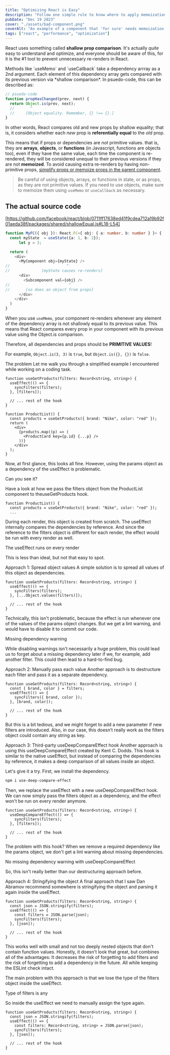 ```yaml
---
title: "Optimizing React is Easy"
description: "Follow one simple rule to know where to apply memoization, the single most important performance utility in React."
pubDate: "Dec 19 2023"
cover: "./assets/bad-component.png"
coverAlt: "An example of a component that 'for sure' needs memoization."
tags: ["react", "performance", "optimization"]
---
```


React uses something called **shallow prop comparison**. It's actually *quite* easy to understand and optimize, and
everyone should be aware of this, for it is the #1 tool to prevent unnecessary re-renders in React.

<ProseWithImage>
Methods like `useMemo` and `useCallback` take a dependency arrray as a 2nd argument. Each element of this dependency array gets compared
with its previous version via *shallow comparison*. In psuedo-code, this can be described as:

```ts annotate
// psuedo-code
function propHasChanged(prev, next) {
  return Object.is(prev, next);
  //       ^
  //     [Object equality. Remember, {} !== {}.]
}
```

  <Fragment slot="image">

  </Fragment>
</ProseWithImage>

In other words, React compares old and new props by shallow equality; that is, it considers whether each *new* prop is **referentially equal** to the *old* prop.

This means that if props or dependencies are *not* primitive values. that is, they are **arrays**, **objects**, or **functions** (in Javascript, functions are objects too),
even if they have the same value, each time the component is re-rendered, they will be considered unequal to their previous versions if they are not **memoized**.
To avoid causing extra re-renders by having non-primitive props, [simplify props or memoize props in the parent component](https://react.dev/reference/react/memo#minimizing-props-changes).

>Be careful of using objects, arrays, or functions in state, or as props, as they are not primitive values. If you need to use objects, make sure to memoize them using `useMemo` or `useCallback` as necessary.

## The actual source code

[https://github.com/facebook/react/blob/0711ff17638ed41f9cdea712a19b92f01aeda38f/packages/shared/shallowEqual.js#L18-L54]

```ts annotate
function MyFC({ obj }): React.FC<{ obj: { a: number, b: number } }> {
  const myState  = useState({a: 1, b: 2});
      let y = 3;

  return (
    <div>
      <MyComponent obj={myState} />
//                         ^
//              [myState causes re-renders]
      <div>
        <Subcomponent val={obj} />
//                          ^
//       [so does an object from props]
      </div>
    </div>
  )
}
```

When you use `useMemo`, your component re-renders whenever any element of the dependency array is not shallowly equal to its previous value.
This means that React compares every prop in your component with its previous value using the Object.is comparison.

Therefore, all dependencies and props should be **PRIMITIVE VALUES**!

For example, `Object.is(3, 3)` is `true`, but `Object.is({}, {})` is `false`.

The problem
Let me walk you through a simplified example I encountered while working on a coding task.

```tsx
function useGetProducts(filters: Record<string, string>) {
  useEffect(() => {
    syncFilters(filters);
  }, [filters]);

  // ... rest of the hook
}

function ProductList() {
  const products = useGetProducts({ brand: "Nike", color: "red" });
  return (
    <div>
      {products.map((p) => (
        <ProductCard key={p.id} {...p} />
      ))}
    </div>
  );
}
```

Now, at first glance, this looks all fine. However, using the params object as a dependency of the useEffect is problematic.

Can you see it?

Have a look at how we pass the filters object from the ProductList component to theuseGetProducts hook.

```tsx
function ProductList() {
  const products = useGetProducts({ brand: "Nike", color: "red" });
  ...
```

During each render, this object is created from scratch. The useEffect internally compares the dependencies by reference. And since the reference to the filters object is different for each render, the effect would be run with every render as well.

The useEffect runs on every render

This is less than ideal, but not that easy to spot.

Approach 1: Spread object values
A simple solution is to spread all values of this object as dependencies.

```tsx
function useGetProducts(filters: Record<string, string>) {
  useEffect(() => {
    syncFilters(filters);
  }, [...Object.values(filters)]);

  // ... rest of the hook
}
```

Technically, this isn't problematic, because the effect is run whenever one of the values of the params object changes. But we get a lint warning, and would have to disable it to commit our code.

Missing dependency warning

While disabling warnings isn't necessarily a huge problem, this could lead us to forget about a missing dependency later if we, for example, add another filter. This could then lead to a hard-to-find bug.

Approach 2: Manually pass each value
Another approach is to destructure each filter and pass it as a separate dependency.

```tsx
function useGetProducts(filters: Record<string, string>) {
  const { brand, color } = filters;
  useEffect(() => {
    syncFilters({ brand, color });
  }, [brand, color]);

  // ... rest of the hook
}
```

But this is a bit tedious, and we might forget to add a new parameter if new filters are introduced. Also, in our case, this doesn’t really work as the filters object could contain any string as key.

Approach 3: Third-party useDeepCompareEffect hook
Another approach is using this useDeepCompareEffect created by Kent C. Dodds. This hook is similar to the native useEffect, but instead of comparing the dependencies by reference, it makes a deep comparison of all values inside an object.

Let's give it a try. First, we install the dependency.

```sh
npm i use-deep-compare-effect
```

Then, we replace the useEffect with a new useDeepCompareEffect hook. We can now simply pass the filters object as a dependency, and the effect won't be run on every render anymore.

```tsx
function useGetProducts(filters: Record<string, string>) {
  useDeepCompareEffect(() => {
    syncFilters(filters);
  }, [filters]);

  // ... rest of the hook
}
```

The problem with this hook? When we remove a required dependency like the params object, we don't get a lint warning about missing dependencies.

No missing dependency warning with useDeepCompareEffect

So, this isn't really better than our destructuring approach before.

Approach 4: Stringifying the object
A final approach that I saw Dan Abramov recommend somewhere is stringifying the object and parsing it again inside the useEffect.

```tsx
function useGetProducts(filters: Record<string, string>) {
  const json = JSON.stringify(filters);
  useEffect(() => {
    const filters = JSON.parse(json);
    syncFilters(filters);
  }, [json]);

  // ... rest of the hook
}
```

This works well with small and not too deeply nested objects that don't contain function values. Honestly, it doesn't look that great, but combines all of the advantages: It decreases the risk of forgetting to add filters and the risk of forgetting to add a dependency in the future. All while keeping the ESLint check intact.

The main problem with this approach is that we lose the type of the filters object inside the useEffect.

Type of filters is any

So inside the useEffect we need to manually assign the type again.

```tsx
function useGetProducts(filters: Record<string, string>) {
  const json = JSON.stringify(filters);
  useEffect(() => {
    const filters: Record<string, string> = JSON.parse(json);
    syncFilters(filters);
  }, [json]);

  // ... rest of the hook
}
```

